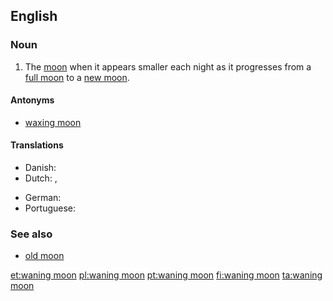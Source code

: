 ==English==

===Noun===
{{en-noun|head=[[wane|waning]] [[moon]]}}

# The [[moon]] when it appears smaller each night as it progresses from a [[full moon]] to a [[new moon]].

====Antonyms====
* [[waxing moon]]

====Translations====
{{trans-top}}
* Danish: {{t|da|aftagende måne}}
* Dutch: {{t|nl|afnemende maan|f}}, {{t|nl|wanende maan|f}}
{{trans-mid}}
* German: {{t|de|abnehmender Mond|m}}
* Portuguese: {{t|pt|lua minguante|f}}
{{trans-bottom}}

===See also===
* [[old moon]]

[[et:waning moon]]
[[pl:waning moon]]
[[pt:waning moon]]
[[fi:waning moon]]
[[ta:waning moon]]